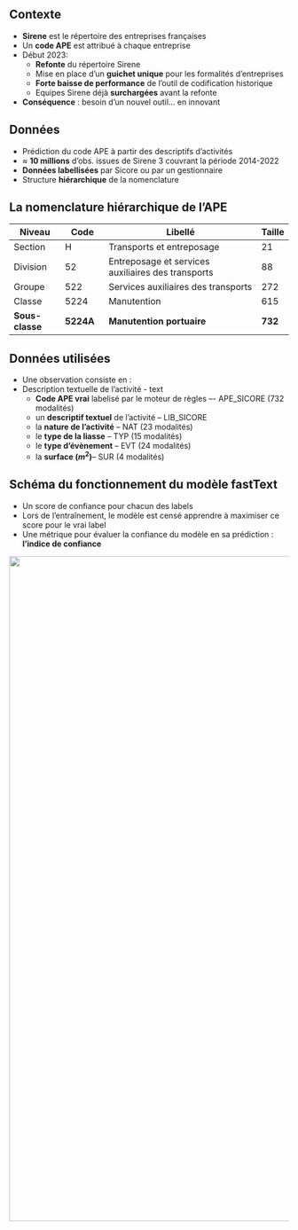 ## Contexte 

- [**Sirene**]{.orange} est le répertoire des entreprises françaises
- Un [**code APE**]{.orange} est attribué à chaque entreprise
- Début 2023:
  - [**Refonte**]{.blue2} du répertoire Sirene
  - Mise en place d'un [**guichet unique**]{.blue2} pour les formalités d'entreprises
  - [**Forte baisse de performance**]{.blue2} de l'outil de codification historique
  - Equipes Sirene déjà [**surchargées**]{.blue2} avant la refonte

- [**Conséquence**]{.orange} : besoin d'un nouvel outil... en innovant

## Données

- Prédiction du code APE à partir des descriptifs d'activités
- [$\approx$ **10 millions**]{.orange} d'obs. issues de Sirene 3 couvrant la période 2014-2022
- [**Données labellisées**]{.orange} par Sicore ou par un gestionnaire
- Structure [**hiérarchique**]{.orange} de la nomenclature

## La nomenclature hiérarchique de l'APE

| Niveau | Code | Libellé | Taille |
|-------|------|----------------------|-|
| Section     | H     |Transports et entreposage|21|
| Division    | 52    |Entreposage et services auxiliaires des transports|88|
| Groupe      | 522   |Services auxiliaires des transports|272|
| Classe      | 5224  |Manutention|615|
| **Sous-classe** | [**5224A**]{.red2} |**Manutention portuaire**|[**732**]{.orange}|


## Données utilisées {.scrollable}

  - Une observation consiste en : 
  - [Description textuelle]{.blue2} de l'activité - [text]{.green2}
    - [**Code APE vrai**]{.blue2} labelisé par le moteur de règles –- [APE_SICORE]{.green2} (732 modalités)
    - un [**descriptif textuel**]{.red2} de l'activité -- [LIB_SICORE]{.green2}
    - la [**nature de l’activité**]{.blue2} -- [NAT]{.green2} (23 modalités)
    - le [**type de la liasse**]{.blue2} -- [TYP]{.green2} (15 modalités)
    - le [**type d’évènement**]{.blue2} -- [EVT]{.green2} (24 modalités)
    - la [**surface ($m^2$)**]{.blue2}-- [SUR]{.green2} (4 modalités)

## Schéma du fonctionnement du modèle fastText {.scrollable}

- Un score de confiance pour chacun des labels
- Lors de l'entraînement, le modèle est censé apprendre à maximiser ce score pour le vrai label
- Une métrique pour évaluer la confiance du modèle en sa prédiction : [**l'indice de confiance**]{.orange}

<img src="../img/schema-fasttext.png" width="1200" style="display: block; margin: auto;">

